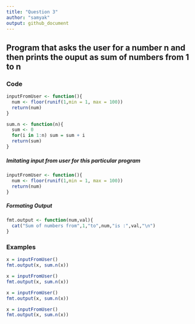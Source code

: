 ```yaml
---
title: "Question 3"
author: "samyak"
output: github_document
---
```


## Program that asks the user for a number n and then prints the ouput as sum of numbers from 1 to n

### Code

```r
inputFromUser <- function(){
  num <- floor(runif(1,min = 1, max = 100))
  return(num) 
}
```

```r
sum.n <- function(n){
  sum <- 0
  for(i in 1:n) sum = sum + i
  return(sum)  
}
```

##### Imitating input from user for this particular program
```r
inputFromUser <- function(){
  num <- floor(runif(1,min = 1, max = 100))
  return(num) 
}
```

##### Formating Output
```r
fmt.output <- function(num,val){
  cat("Sum of numbers from",1,"to",num,"is :",val,"\n")
}
```

### Examples

```r
x = inputFromUser()
fmt.output(x, sum.n(x))

x = inputFromUser()
fmt.output(x, sum.n(x))

x = inputFromUser()
fmt.output(x, sum.n(x))

x = inputFromUser()
fmt.output(x, sum.n(x))
```